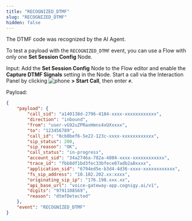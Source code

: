 ```yaml
---
title: "RECOGNIZED_DTMF"
slug: "RECOGNIZED_DTMF"
hidden: false
---
```


The DTMF code was recognized by the AI Agent.

To test a payload with the `RECOGNIZED_DTMF` event, you can use a Flow with only one **Set Session Config** Node.

Input: Add the **Set Session Config** Node to the Flow editor and enable the **Capture DTMF Signals** setting in the Node. Start a call via the Interaction Panel by clicking ![phone](/_assets/icons/blue/phone.svg) **> Start Call**, then enter `#`.

Payload:

```json
{
    "payload": {
        "call_sid": "a140138d-2796-4184-xxxx-xxxxxxxxxxxx",
        "direction": "inbound",
        "from": "user-vG92uZPRaxHmns4xUXxxxx",
        "to": "123456789",
        "call_id": "0cb0bef6-5e22-123c-xxxx-xxxxxxxxxxxx",
        "sip_status": 200,
        "sip_reason": "OK",
        "call_status": "in-progress",
        "account_sid": "34a2746a-782a-4804-xxxx-xxxxxxxxxxxx",
        "trace_id": "fbb8df1bd3fec33bfece07adb2a8xxxx",
        "application_sid": "6794ed5e-b3d4-4d36-xxxx-xxxxxxxxxxxx",
        "fs_sip_address": "10.102.202.xx:xxxx",
        "originating_sip_ip": "176.198.xxx.xx",
        "api_base_url": "voice-gateway-app.cognigy.ai/v1",
        "digits": "9791108569",
        "reason": "dtmfDetected"
    },
    "event": "RECOGNIZED_DTMF"
}
```